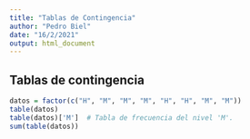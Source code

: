 ---
title: "Tablas de Contingencia"
author: "Pedro Biel"
date: "16/2/2021"
output: html_document
---


## Tablas de contingencia

```{r}
datos = factor(c("H", "M", "M", "M", "H", "H", "M", "M"))
table(datos)
table(datos)['M']  # Tabla de frecuencia del nivel 'M'.
sum(table(datos))
```



